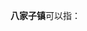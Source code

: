 '''八家子镇'''可以指：
{{PRC admin/disambig|21/09/21/122/000|21/14/22/101/000|22/24/06/100/000}}
{{disambig|cat=四字中国镇名消歧义}}